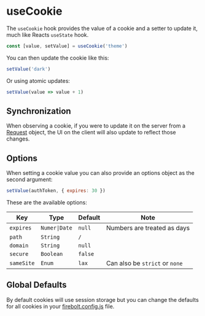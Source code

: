 
# useCookie

The `useCookie` hook provides the value of a cookie and a setter to update it, much like Reacts `useState` hook.

```jsx
const [value, setValue] = useCookie('theme')
```

You can then update the cookie like this:

```jsx
setValue('dark')
```

Or using atomic updates:

```jsx
setValue(value => value + 1)
```

## Synchronization

When observing a cookie, if you were to update it on the server from a [Request](/docs/ref/request) object, the UI on the client will also update to reflect those changes.

## Options

When setting a cookie value you can also provide an options object as the second argument:

```jsx
setValue(authToken, { expires: 30 })
```

These are the available options:

| Key        | Type          | Default | Note                           |
| ---------- | ------------- | ------- | ------------------------------ |
| `expires`  | `Numer\|Date` | `null`  | Numbers are treated as days    |
| `path`     | `String`      | `/`     |                                |
| `domain`   | `String`      | `null`  |                                |
| `secure`   | `Boolean`     | `false` |                                |
| `sameSite` | `Enum`        | `lax`   | Can also be `strict` or `none` |

## Global Defaults

By default cookies will use session storage but you can change the defaults for all cookies in your [firebolt.config.js](/docs/ref/config) file.
